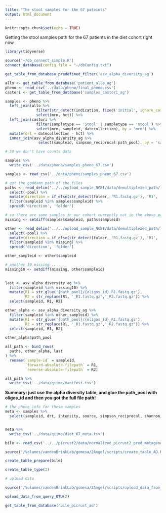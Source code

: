 ```yaml
---
title: "The stool samples for the 67 pateints"
output: html_document
---
```


```r
knitr::opts_chunk$set(echo = TRUE)
```

Getting the stool samples path for the 67 patients in the diet cohort right now


```r
library(tidyverse)
```

```r
source('~/db_connect_simple.R')
connect_database(config_file = "~/dbConfig.txt")

get_table_from_database_predefined_filter('asv_alpha_diversity_ag')

allo <- get_table_from_database('patient_allo_ag')
pheno <- read_csv('../data/pheno/final_pheno.csv')
castori <- get_table_from_database('samples_castori_ag')
```


```r
samples <- pheno %>% 
  left_join(allo %>% 
              filter(str_detect(indication, fixed('initial', ignore_case = T))) %>% 
              select(mrn, hct)) %>% 
  left_join(castori %>% 
              filter(sampletype == 'Stool' | sampletype == 'stool') %>% 
              select(mrn, sampleid, datecollection), by = 'mrn') %>% 
  mutate(drt = datecollection - hct) %>% 
  inner_join(asv_alpha_diversity_ag %>% 
               select(sampleid, simpson_reciprocal:path_pool), by = 'sampleid')

# 50 we don't have counts data   

samples %>% 
  write_csv('../data/pheno/samples_pheno_67.csv')

samples <- read_csv('../data/pheno/samples_pheno_67.csv')

```


```r
# got the goddamn path of the files
paths <- read_delim('../../upload_sample_NCBI/data/demultiplexed_path/list_demultiplexed_samples_castori.txt', delim = ' ', col_names = c('folder','pool','sampleid'))  %>% 
  select(-pool) %>% 
  mutate(direction = if_else(str_detect(folder, 'R1.fastq.gz'), 'R1', 'R2')) %>% 
  filter(sampleid %in% samples$sampleid) %>% 
  spread('direction', 'folder')

# so there are some samples in our cohort currently not in the above paths
missing <- setdiff(samples$sampleid, paths$sampleid)

other <- read_delim('../../upload_sample_NCBI/data/demultiplexed_path/list_demultiplexed_samples_extra.txt', delim = ' ', col_names = c('folder','pool','sampleid'))  %>% 
  select(-pool) %>% 
  mutate(direction = if_else(str_detect(folder, 'R1.fastq.gz'), 'R1', 'R2')) %>% 
  filter(sampleid %in% missing) %>% 
  spread('direction', 'folder')

other_sampleid <- other$sampleid
```


```r
# another 10 missing ....
missing10 <- setdiff(missing, other$sampleid)
 

last <- asv_alpha_diversity_ag %>% 
  filter(sampleid %in% missing10) %>% 
  mutate(R1 = str_glue('{path_pool}/{oligos_id}_R1.fastq.gz'),
         R2 = str_replace(R1, '_R1.fastq.gz','_R2.fastq.gz')) %>% 
  select(sampleid, R1, R2)

other_alpha <- asv_alpha_diversity_ag %>% 
  filter(sampleid %in% other_sampleid) %>% 
  mutate(R1 = str_glue('{path_pool}/{oligos_id}_R1.fastq.gz'),
         R2 = str_replace(R1, '_R1.fastq.gz','_R2.fastq.gz')) %>% 
  select(sampleid, R1, R2)

other_alpha$path_pool
```


```r
all_path <- bind_rows(
  paths, other_alpha, last
) %>% 
  rename(`sample-id` = sampleid, 
         `forward-absolute-filepath` = R1,
         `reverse-absolute-filepath` = R2)

all_path %>% 
  write_tsv('../data/qiime/manifest.tsv')
```

**Summary: just use the alpha diversity table, and glue the path_pool with oligos_id and then you got the full file path!**

```r
# the pheno info for these samples
meta <- samples %>% 
  select(sampleid, drt, intensity, source, simpson_reciprocal, shannon, count_total)


meta %>% 
  write_tsv('../data/qiime/diet_67_meta.tsv')

```


```r
bile <- read_csv('../../picrust2/data/normalized_picrust2_pred_metagenome_KO_secondary_bile_counts.csv')

source('/Volumes/vandenBrinkLab/gomesa/2Angel/scripts/create_table_AD.R')

create_table_prepare(bile)

create_table_type(2)

# upload data

source('/Volumes/vandenBrinkLab/gomesa/2Angel/scripts/upload_data_from_query_OTU_AD.R')

upload_data_from_query_OTU(2)

get_table_from_database('bile_picrust_ad')
```

